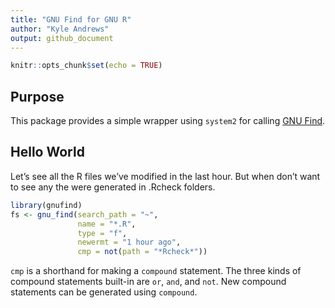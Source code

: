 ```yaml
---
title: "GNU Find for GNU R"
author: "Kyle Andrews"
output: github_document
---
```


```r
knitr::opts_chunk$set(echo = TRUE)
```

## Purpose

This package provides a simple wrapper using `system2` for calling [GNU Find](https://www.gnu.org/software/findutils/).

## Hello World

Let's see all the R files we've modified in the last hour. But when don't want to see any the were generated in .Rcheck folders.

```r
library(gnufind)
fs <- gnu_find(search_path = "~", 
               name = "*.R", 
               type = "f", 
               newermt = "1 hour ago",
               cmp = not(path = "*Rcheck*"))
```

`cmp` is a shorthand for making a `compound` statement. The three kinds of compound statements built-in are `or`, `and`, and `not`. New compound statements can be generated using `compound`.
